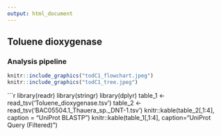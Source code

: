 ```yaml
---
output: html_document
---
```

## Toluene dioxygenase
### Analysis pipeline

```r
knitr::include_graphics("todC1_flowchart.jpeg")
knitr::include_graphics("todC1_tree.jpeg")
```


```r
library(readr)
library(stringr)
library(dplyr)
table_1 <- read_tsv('Toluene_dioxygenase.tsv')
table_2 <- read_tsv('BAC05504.1_Thauera_sp._DNT-1.tsv')
knitr::kable(table_2[,1:4], caption = "UniProt BLASTP")
knitr::kable(table_1[,1:4], caption="UniProt Query (Filtered)")